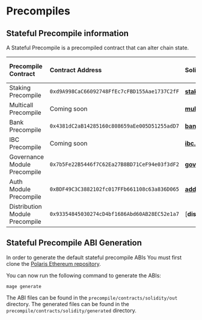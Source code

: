 # Precompiles

## Stateful Precompile information
A Stateful Precompile is a precompiled contract that can alter chain state.

| Precompile Contract                                           | Contract Address                                 |   Solidity Interface                                                                                                     | Associated Cosmos Module                          |
| :------------------------------------------------------------ | :----------------------------------------------- |   :------------------------------------------------                                                                      | :-------------------------------------------------| 
| Staking Precompile                                            | `0xd9A998CaC66092748FfEc7cFBD155Aae1737C2fF`     |   [**staking.sol**](https://github.com/berachain/polaris/blob/main/contracts/src/cosmos/precompile/staking.sol)          | [**Staking Module**](https://docs.cosmos.network/v0.47/modules/staking)      | 
| Multicall Precompile                                          | Coming soon                                      |   [**multicall.sol**]()                                                                                                  | [**Ethereum Multicall**](https://github.com/mds1/multicall)                                               |
| Bank Precompile                                               | `0x4381dC2aB14285160c808659aEe005D51255adD7`     |   [**bank.sol**](https://github.com/berachain/polaris/blob/main/contracts/src/cosmos/precompile/bank.sol)                | [**Bank Module**](https://docs.cosmos.network/v0.47/modules/bank)         | 
| IBC Precompile                                                | Coming soon                                      |   [**ibc.sol**]()                                                                                                        | [**IBC**](https://ibc.cosmos.network/)                  | 
| Governance Module Precompile                                  | `0x7b5Fe22B5446f7C62Ea27B8BD71CeF94e03f3dF2`     |   [**governance.sol**](https://github.com/berachain/polaris/blob/main/contracts/src/cosmos/precompile/governance.sol)    | [**Governance Module**](https://docs.cosmos.network/v0.47/modules/gov)   |
| Auth Module Precompile                                        | `0xBDF49C3C3882102fc017FFb661108c63a836D065`     |   [**address.sol**](https://github.com/berachain/polaris/blob/main/contracts/src/cosmos/precompile/auth.sol)             | [**Auth Module**](https://docs.cosmos.network/main/modules/auth)    |
| Distribution Module Precompile                                | `0x93354845030274cD4bf1686Abd60AB28EC52e1a7`     |   [**distribution.sol**]https://github.com/berachain/polaris/blob/main/contracts/src/cosmos/precompile/distribution.sol) | [**Distribution Module**](https://docs.cosmos.network/v0.47/modules/distribution) |

## Stateful Precompile ABI Generation

In order to generate the default stateful precompile ABIs
You must first clone the [Polaris Ethereum repository](https://github.com/berachain/polaris).

You can now run the following command to generate the ABIs:

`mage generate`

The ABI files can be found in the `precompile/contracts/solidity/out` directory. The generated files
can be found in the `precompile/contracts/solidity/generated` directory.
